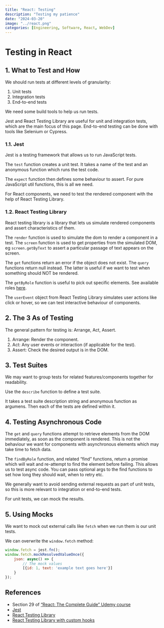 ```yaml
---
title: "React: Testing"
description: "Testing my patience"
date: "2024-03-20"
image: "../react.png"
categories: [Engineering, Software, React, WebDev]
---
```


# Testing in React

## 1. What to Test and How

We should run tests at different levels of granularity:

1. Unit tests
2. Integration tests
3. End-to-end tests

We need some build tools to help us run tests. 

Jest and React Testing Library are useful for unit and integration tests, which are the main focus of this page. End-to-end testing can be done with tools like Selenium or Cypress.


### 1.1. Jest
Jest is a testing framework that allows us to run JavaScript tests. 

The `test` function creates a unit test. It takes a name of the test and an anonymous function which runs the test code. 

The `expect` function then defines some behaviour to assert. For pure JavaScript util functions, this is all we need. 

For React components, we need to test the rendered component with the help of React Testing Library. 


### 1.2. React Testing Library
React testing library is a library that lets us simulate rendered components and assert characteristics of them. 

The `render` function is used to simulate the dom to render a component in a test. 
The `screen` function is used to get properties from the simulated DOM, eg `screen.getByText` to assert a particular passage of text appears on the screen.

The `get` functions return an error if the object does not exist. The `query` functions return null instead. The latter is useful if we want to test when something should NOT be rendered. 

The `getByRole` function is useful to pick out specific elements. See available roles [here](https://www.w3.org/TR/html-aria/#docconformance).

The `userEvent` object from React Testing Library simulates user actions like click or hover, so we can test interactive behaviour of components.


## 2. The 3 As of Testing
The general pattern for testing is: Arrange, Act, Assert. 

1. Arrange: Render the component. 
2. Act: Any user events or interaction (if applicable for the test). 
3. Assert: Check the desired output is in the DOM.


## 3. Test Suites
We may want to group tests for related features/components together for readability. 

Use the `describe` function to define a test suite.

It takes a test suite description string and anonymous function as argumens. Then each of the tests are defined within it. 



## 4. Testing Asynchronous Code
The `get` and `query` functions attempt to retrieve elements from the DOM immediately, as soon as the component is rendered.
This is not the behaviour we want for components with asynchronous elements which may take time to fetch data.

The `findByRole` function, and related "find" functions, return a promise which will wait and re-attempt to find the element before failing. This allows us to test async code. You can pass optional args to the find functions to set how long they should wait, when to retry etc.

We generally want to avoid sending external requests as part of unit tests, so this is more relevant to integration or end-to-end tests.

For unit tests, we can mock the results.


## 5. Using Mocks

We want to mock out external calls like `fetch` when we run them is our unit tests. 

We can overwrite the `window.fetch` method:

```javascript
window.fetch = jest.fn();
window.fetch.mockResolvedValueOnce({
    json: async() => {
        // The mock values
        [{id: 1, text: 'example text goes here'}] 
    }
});
```


## References

- Section 29 of  ["React: The Complete Guide" Udemy course](https://www.udemy.com/share/101Wby3@bwKzzF5Lsdyap2056rQpfSQPMwoPeWakiLbWURQe1VXLfFumI76lGqitdKHEWO3C/)
- [Jest](https://jestjs.io/)
- [React Testing Library](https://testing-library.com/docs/react-testing-library/intro/)
- [React Testing Library with custom hooks](https://github.com/testing-library/react-hooks-testing-library)
